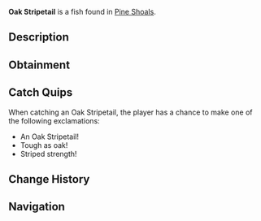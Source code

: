 {{FishInfobox
|image          = Oak Stripetail.png
|rarity         = Rare
|sea            = Second Sea
|location       = [[Pine Shoals]]
|sublocation    = 
|sources        = Fishing Rod
|radar_location = 
|prog_speed     = -5
|xp             = 110
|weather        = Foggy
|time           = Day
|season         = Winter
|bait           = Squid
|base_weight    = 10
|base_value     = 230
|weight_range   = 6
|base_chance    = 150
|base_resil     = 40
}}
'''Oak Stripetail''' is a {{Rarity|Rare}} fish found in [[Pine Shoals]].

== Description ==
{{Description|A resilient striker with a tail of oak strength.|Bestiary Entry}}

== Obtainment ==
{{Description|It lashes where the waters grow still.|Bestiary Hint}}
{{Fish Availability|
Pine Shoals
|top_rods      = 
Free Spirit Rod\317327.28\35976.01;
Trident Rod\304466.07\36163.54;
Leviathan's Fang Rod\295522.85\34636.17;
Azure Of Lagoon\263879.69\30602.11;
Egg Rod\228017.03\31177.15;
Training Rod\196382.81\24831.45;
Destiny Rod\177875.23\20395.36;
Nocturnal Rod\109431.84\102495.6;
Fortune Rod\170379.43\20417.01;
Frog Rod\189880.69\24457.88;
Blazebringer Rod\227805.2\31153.31;
Verdant Shear Rod\225857.43\30083.56;
No-Life Rod\219929.63\26915.69;
Seraphic Rod\194904.8\23150.19;
Ethereal Prism Rod\191532.3\22323.64;
Challenger's Rod\187398.91\22836.47;
Rod Of The Forgotten Fang\184075.2\21920.79;
Depthseeker Rod\183755.53\23549.95;
Rod Of The Exalted One\179275.11\21097.38;
Avalanche Rod\177957.7\22879.87;
Volcanic Rod\176948.86\21990.55;
Rod Of The Depths\176393.73\21189.07;
Zeus Rod\176055.88\21879.57;
Steady Rod\171150.35\20278.44
|recommended   = Free Spirit Rod
}}

== Catch Quips ==
When catching an Oak Stripetail, the player has a chance to make one of the following exclamations:
* An Oak Stripetail!
* Tough as oak!
* Striped strength!

== Change History ==
{{Change History|{{subst:Current Version}}}}

== Navigation ==
{{Fish Navbox|Pine Shoals}}